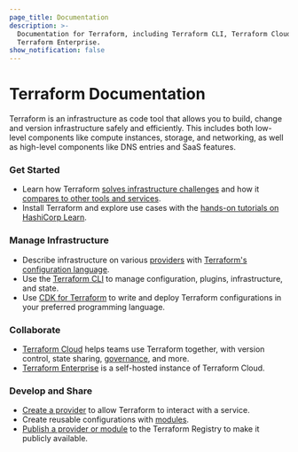 ```yaml
---
page_title: Documentation
description: >-
  Documentation for Terraform, including Terraform CLI, Terraform Cloud, and
  Terraform Enterprise.
show_notification: false
---
```


# Terraform Documentation

Terraform is an infrastructure as code tool that allows you to build, change and version infrastructure safely and efficiently. This includes both low-level components like compute instances, storage, and networking, as well as high-level components like DNS entries and SaaS features.

<div className="container-fluid"><div className="row">
<div className="col-md-6 col-sm-12">

### Get Started

- Learn how Terraform [solves infrastructure challenges](/intro) and how it [compares to other tools and services](/intro/vs).
- Install Terraform and explore use cases with the [hands-on tutorials on HashiCorp Learn](https://learn.hashicorp.com/collections/terraform/aws-get-started).

### Manage Infrastructure

- Describe infrastructure on various [providers](/language/providers) with [Terraform's configuration language](/language).
- Use the [Terraform CLI](/cli) to manage configuration, plugins, infrastructure, and state.
- Use [CDK for Terraform](/cdktf) to write and deploy Terraform configurations in your preferred programming language.

</div>

<div className="col-md-6 col-sm-12">

### Collaborate

- [Terraform Cloud](/cloud) helps teams use Terraform together, with version control, state sharing, [governance](/cloud-docs/sentinel), and more.
- [Terraform Enterprise](/enterprise) is a self-hosted instance of Terraform Cloud.

### Develop and Share

- [Create a provider](/plugin) to allow Terraform to interact with a service.
- Create reusable configurations with [modules](/language/modules).
- [Publish a provider or module](/registry) to the Terraform Registry to make it publicly available.

</div>

</div></div>
